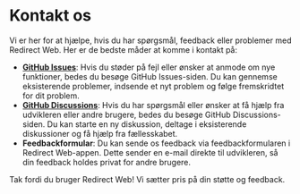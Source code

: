 # Kontakt os

Vi er her for at hjælpe, hvis du har spørgsmål, feedback eller problemer med Redirect Web. Her er de bedste måder at komme i kontakt på:

- **[GitHub Issues](https://github.com/mshibanami/RedirectWeb/issues)**: Hvis du støder på fejl eller ønsker at anmode om nye funktioner, bedes du besøge GitHub Issues-siden. Du kan gennemse eksisterende problemer, indsende et nyt problem og følge fremskridtet for dit problem.
- **[GitHub Discussions](https://github.com/mshibanami/RedirectWeb/discussions)**: Hvis du har spørgsmål eller ønsker at få hjælp fra udvikleren eller andre brugere, bedes du besøge GitHub Discussions-siden. Du kan starte en ny diskussion, deltage i eksisterende diskussioner og få hjælp fra fællesskabet.
- **Feedbackformular**: Du kan sende os feedback via feedbackformularen i Redirect Web-appen. Dette sender en e-mail direkte til udvikleren, så din feedback holdes privat for andre brugere.

Tak fordi du bruger Redirect Web! Vi sætter pris på din støtte og feedback.